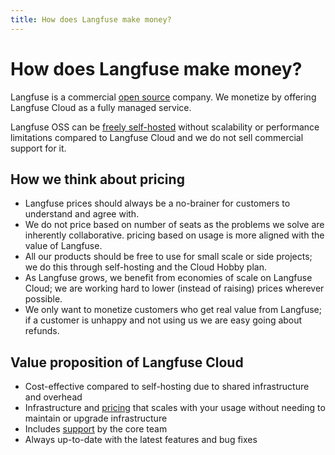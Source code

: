 ```yaml
---
title: How does Langfuse make money?
---
```


# How does Langfuse make money?

Langfuse is a commercial [open source](/handbook/chapters/open-source) company. We monetize by offering Langfuse Cloud as a fully managed service.

Langfuse OSS can be [freely self-hosted](/self-hosting) without scalability or performance limitations compared to Langfuse Cloud and we do not sell commercial support for it.

## How we think about pricing

- Langfuse prices should always be a no-brainer for customers to understand and agree with.
- We do not price based on number of seats as the problems we solve are inherently collaborative. pricing based on usage is more aligned with the value of Langfuse.
- All our products should be free to use for small scale or side projects; we do this through self-hosting and the Cloud Hobby plan.
- As Langfuse grows, we benefit from economies of scale on Langfuse Cloud; we are working hard to lower (instead of raising) prices wherever possible.
- We only want to monetize customers who get real value from Langfuse; if a customer is unhappy and not using us we are easy going about refunds.

## Value proposition of Langfuse Cloud

- Cost-effective compared to self-hosting due to shared infrastructure and overhead
- Infrastructure and [pricing](/pricing) that scales with your usage without needing to maintain or upgrade infrastructure
- Includes [support](/support) by the core team
- Always up-to-date with the latest features and bug fixes
